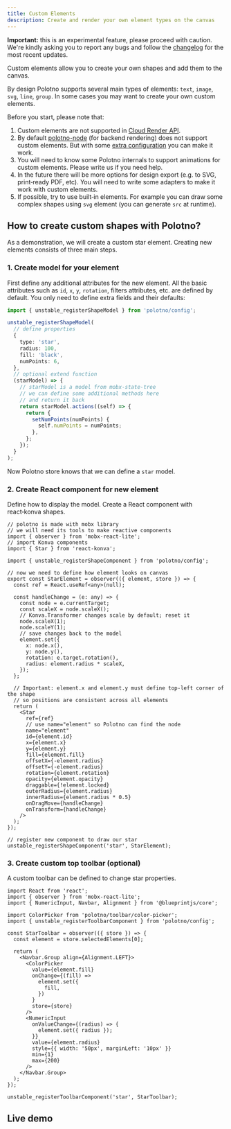 ```yaml
---
title: Custom Elements
description: Create and render your own element types on the canvas
---
```


**Important:** this is an experimental feature, please proceed with caution. We're kindly asking you to report any bugs and follow the [changelog](https://community.polotno.com/c/changelog) for the most recent updates.

Custom elements allow you to create your own shapes and add them to the canvas.

By design Polotno supports several main types of elements: `text`, `image`, `svg`, `line`, `group`. In some cases you may want to create your own custom elements.

Before you start, please note that:

1. Custom elements are not supported in [Cloud Render API](/docs/cloud-render-api).
2. By default [polotno-node](/docs/server-side-image-generation-with-node-js) (for backend rendering) does not support custom elements. But with some [extra configuration](https://github.com/polotno-project/polotno-node#your-own-client) you can make it work.
3. You will need to know some Polotno internals to support animations for custom elements. Please write us if you need help.
4. In the future there will be more options for design export (e.g. to SVG, print‑ready PDF, etc). You will need to write some adapters to make it work with custom elements.
5. If possible, try to use built‑in elements. For example you can draw some complex shapes using `svg` element (you can generate `src` at runtime).

## How to create custom shapes with Polotno?

As a demonstration, we will create a custom star element. Creating new elements consists of three main steps.

### 1. Create model for your element

First define any additional attributes for the new element. All the basic attributes such as `id`, `x`, `y`, `rotation`, filters attributes, etc. are defined by default. You only need to define extra fields and their defaults:

```ts
import { unstable_registerShapeModel } from 'polotno/config';

unstable_registerShapeModel(
  // define properties
  {
    type: 'star',
    radius: 100,
    fill: 'black',
    numPoints: 6,
  },
  // optional extend function
  (starModel) => {
    // starModel is a model from mobx-state-tree
    // we can define some additional methods here
    // and return it back
    return starModel.actions((self) => {
      return {
        setNumPoints(numPoints) {
          self.numPoints = numPoints;
        },
      };
    });
  }
);
```

Now Polotno store knows that we can define a `star` model.

### 2. Create React component for new element

Define how to display the model. Create a React component with react‑konva shapes.

```tsx
// polotno is made with mobx library
// we will need its tools to make reactive components
import { observer } from 'mobx-react-lite';
// import Konva components
import { Star } from 'react-konva';

import { unstable_registerShapeComponent } from 'polotno/config';

// now we need to define how element looks on canvas
export const StarElement = observer(({ element, store }) => {
  const ref = React.useRef<any>(null);

  const handleChange = (e: any) => {
    const node = e.currentTarget;
    const scaleX = node.scaleX();
    // Konva.Transformer changes scale by default; reset it
    node.scaleX(1);
    node.scaleY(1);
    // save changes back to the model
    element.set({
      x: node.x(),
      y: node.y(),
      rotation: e.target.rotation(),
      radius: element.radius * scaleX,
    });
  };

  // Important: element.x and element.y must define top-left corner of the shape
  // so positions are consistent across all elements
  return (
    <Star
      ref={ref}
      // use name="element" so Polotno can find the node
      name="element"
      id={element.id}
      x={element.x}
      y={element.y}
      fill={element.fill}
      offsetX={-element.radius}
      offsetY={-element.radius}
      rotation={element.rotation}
      opacity={element.opacity}
      draggable={!element.locked}
      outerRadius={element.radius}
      innerRadius={element.radius * 0.5}
      onDragMove={handleChange}
      onTransform={handleChange}
    />
  );
});

// register new component to draw our star
unstable_registerShapeComponent('star', StarElement);
```

### 3. Create custom top toolbar (optional)

A custom toolbar can be defined to change star properties.

```tsx
import React from 'react';
import { observer } from 'mobx-react-lite';
import { NumericInput, Navbar, Alignment } from '@blueprintjs/core';

import ColorPicker from 'polotno/toolbar/color-picker';
import { unstable_registerToolbarComponent } from 'polotno/config';

const StarToolbar = observer(({ store }) => {
  const element = store.selectedElements[0];

  return (
    <Navbar.Group align={Alignment.LEFT}>
      <ColorPicker
        value={element.fill}
        onChange={(fill) =>
          element.set({
            fill,
          })
        }
        store={store}
      />
      <NumericInput
        onValueChange={(radius) => {
          element.set({ radius });
        }}
        value={element.radius}
        style={{ width: '50px', marginLeft: '10px' }}
        min={1}
        max={200}
      />
    </Navbar.Group>
  );
});

unstable_registerToolbarComponent('star', StarToolbar);
```

## Live demo

<Sandbox github="polotno-project/polotno-docs/tree/main/examples/polotno-custom-element" />